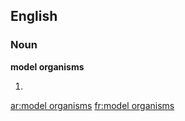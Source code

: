 ==English==

===Noun===
'''model organisms'''

# {{plural of|[[model organism]]}}

[[ar:model organisms]]
[[fr:model organisms]]